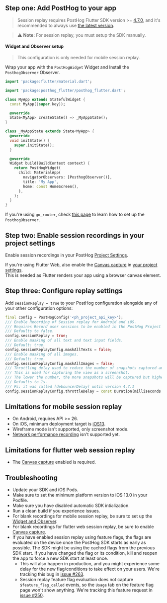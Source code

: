 ## Step one: Add PostHog to your app

> Session replay requires PostHog Flutter SDK version >= [4.7.0](https://github.com/PostHog/posthog-flutter/releases), and it's recommended to always use [the latest version](/docs/sdk-doctor).



> ⚠️ **Note:** For session replay, you must setup the SDK manually.

<FlutterInstallManual />

#### Widget and Observer setup

> This configuration is only needed for mobile session replay.

Wrap your app with the `PostHogWidget` Widget and Install the `PosthogObserver` Observer.

```dart
import 'package:flutter/material.dart';

import 'package:posthog_flutter/posthog_flutter.dart';

class MyApp extends StatefulWidget {
  const MyApp({super.key});

  @override
  State<MyApp> createState() => _MyAppState();
}

class _MyAppState extends State<MyApp> {
  @override
  void initState() {
    super.initState();
  }

  @override
  Widget build(BuildContext context) {
    return PostHogWidget(
      child: MaterialApp(
        navigatorObservers: [PosthogObserver()],
        title: 'My App',
        home: const HomeScreen(),
      ),
    );
  }
}
```

If you're using `go_router`, check [this page](/docs/libraries/flutter#capturing-screen-views) to learn how to set up the `PosthogObserver`.

## Step two: Enable session recordings in your project settings

Enable session recordings in your PostHog [Project Settings](https://app.posthog.com/project/settings).

If you're using Flutter Web, also enable the [Canvas capture](/docs/session-replay/canvas-recording) in [your project settings](https://us.posthog.com/settings/project-replay).  
This is needed as Flutter renders your app using a browser canvas element.

<ProductScreenshot
  imageLight={EnableSessionReplayLight} 
  imageDark={EnableSessionReplayDark} 
  alt="Enable session recordings in your PostHog'"
  classes="rounded"
/>

## Step three: Configure replay settings 

Add `sessionReplay = true` to your PostHog configuration alongside any of your other configuration options:

```dart
final config = PostHogConfig('<ph_project_api_key>');
/// Enable Recording of Session replay for Android and iOS.
/// Requires Record user sessions to be enabled in the PostHog Project Settings.
/// Defaults to false.
config.sessionReplay = true;
/// Enable masking of all text and text input fields.
/// Default: true.
config.sessionReplayConfig.maskAllTexts = false;
/// Enable masking of all images.
/// Default: true.
config.sessionReplayConfig.maskAllImages = false;
/// Throttling delay used to reduce the number of snapshots captured and reduce performance impact.
/// This is used for capturing the view as a screenshot.
/// The lower the number, the more snapshots will be captured but higher the performance impact.
/// Defaults to 1s.
/// Ps: it was called [debouncerDelay] until version 4.7.1
config.sessionReplayConfig.throttleDelay = const Duration(milliseconds: 1000);
```

## Limitations for mobile session replay

- On Android, requires API >= 26.
- On iOS, minimum deployment target is [iOS13](/docs/libraries/ios).
- Wireframe mode isn't supported, only screenshot mode.
- [Network performance recording](docs/session-replay/network-recording) isn't supported yet.

## Limitations for flutter web session replay

- The [Canvas capture](/docs/session-replay/canvas-recording) enabled is required.

## Troubleshooting

- Update your SDK and iOS Pods.
- Make sure to set the minimum platform version to iOS 13.0 in your Podfile.
- Make sure you have disabled automatic SDK intialization. 
- Run a clean build if you experience issues.
- For blank recordings for mobile session replay, be sure to set up the [Widget and Observer](/docs/session-replay/installation?tab=Flutter#widget-and-observer-setup).
- For blank recordings for flutter web session replay, be sure to enable [Canvas capture](/docs/session-replay/canvas-recording).
- If you have enabled session replay using feature flags, the flags are evaluated on the device once the PostHog SDK starts as early as possible. The SDK might be using the cached flags from the previous SDK start. If you have changed the flag or its condition, kill and reopen the app to force a new SDK start at least once.
    - This will also happen in production, and you might experience some delay for the new flag/conditions to take effect on your users. We're tracking this bug in [issue #263](https://github.com/PostHog/posthog-ios/issues/263).
    - Session replay feature flag evaluation does not capture `$feature_flag_called` events, so the `Usage` tab on the feature flag page won't show anything. We're tracking this feature request in [issue #250](https://github.com/PostHog/posthog-android/issues/250).
